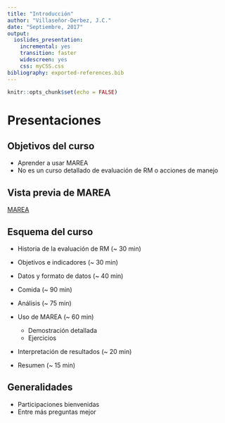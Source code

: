 ```yaml
---
title: "Introducción"
author: "Villaseñor-Derbez, J.C."
date: "Septiembre, 2017"
output:
  ioslides_presentation:
    incremental: yes
    transition: faster
    widescreen: yes
    css: myCSS.css
bibliography: exported-references.bib
---
```


<script src="https://ajax.googleapis.com/ajax/libs/jquery/1.12.2/jquery.min.js"></script>

<script>
    $(document).ready(function() {
    $('slide:not(.title-slide, .backdrop, .segue)').append('<footer></footer>');    
    $('footer').attr('label', 'Intro');

  })
</script>

<style>
  footer:after {
    font-size: 12pt;
    content: attr(label);
    position: absolute;
    bottom: 20px;
    left: 60px;
    line-height: 1.9;
    display: block;
  }
</style>

```r
knitr::opts_chunk$set(echo = FALSE)
```

# Presentaciones

## Objetivos del curso

- Aprender a usar MAREA
- No es un curso detallado de evaluación de RM o acciones de manejo

## Vista previa de MAREA

[MAREA](turfeffect.shinyapps.io)

## Esquema del curso

- Historia de la evaluación de RM (~ 30 min)
- Objetivos e indicadores (~ 30 min)
- Datos y formato de datos (~ 40 min)

- Comida (~ 90 min)

- Análisis (~ 75 min)
- Uso de MAREA (~ 60 min)
    - Demostración detallada
    - Ejercicios
- Interpretación de resultados (~ 20 min)
- Resumen (~ 15 min)

## Generalidades

- Participaciones bienvenidas
- Entre más preguntas mejor



